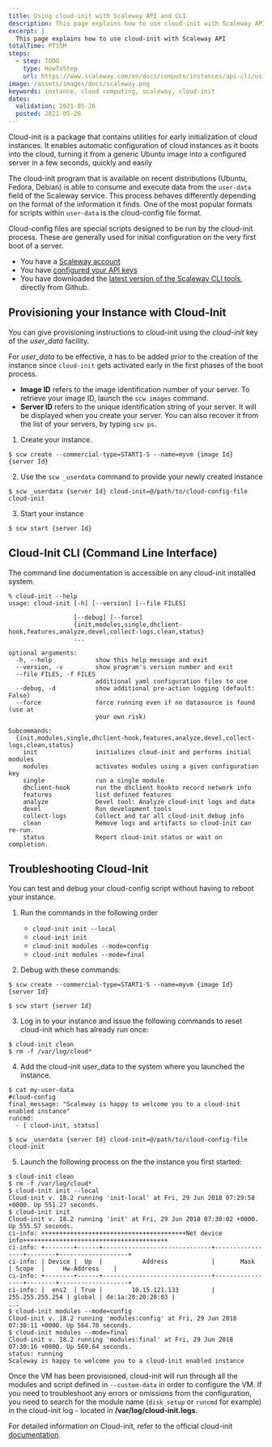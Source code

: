 ```yaml
---
title: Using cloud-init with Scaleway API and CLI
description: This page explains how to use cloud-init with Scaleway API
excerpt: |
  This page explains how to use cloud-init with Scaleway API
totalTime: PT15M
steps:
  - step: TODO
    type: HowToStep
    url: https://www.scaleway.com/en/docs/compute/instances/api-cli/using-cloud-init
image: /assets/images/docs/scaleway.png
keywords: instance, cloud computing, scaleway, cloud-init
dates:
  validation: 2021-05-26
  posted: 2021-05-26
---
```


Cloud-init is a package that contains utilities for early initialization of cloud instances. It enables automatic configuration of cloud instances as it boots into the cloud, turning it from a generic Ubuntu image into a configured server in a few seconds, quickly and easily

The cloud-init program that is available on recent distributions (Ubuntu, Fedora, Debian) is able to consume and execute data from the `user-data` field of the Scaleway service. This process behaves differently depending on the format of the information it finds. One of the most popular formats for scripts within `user-data` is the cloud-config file format.

Cloud-config files are special scripts designed to be run by the cloud-init process. These are generally used for initial configuration on the very first boot of a server.

<Message type="requirement">

  - You have a [Scaleway account](/console/my-account/how-to/create-an-account/)   
  - You have [configured your API keys](/console/my-project/how-to/generate-api-key/)
  - You have downloaded the [latest version of the Scaleway CLI tools](https://github.com/scaleway/scaleway-cli), directly from Github.

</Message>

## Provisioning your Instance with Cloud-Init

You can give provisioning instructions to cloud-init using the *cloud-init* key of the *user_data* facility.

For *user_data* to be effective, it has to be added prior to the creation of the instance since `cloud-init` gets activated early in the first phases of the boot process.

* **Image ID** refers to the image identification number of your server. To retrieve your image ID, launch the  `scw images` command.
* **Server ID** refers to the unique identification string of your server. It will be displayed when you create your server. You can also recover it from the list of your servers, by typing `scw ps`.

1. Create your instance.
  ```
  $ scw create --commercial-type=START1-S --name=myvm {image Id}
  {server Id}
  ```

2. Use the `scw _userdata` command to provide your newly created
instance
  ```
  $ scw _userdata {server Id} cloud-init=@/path/to/cloud-config-file
  cloud-init
  ```

3. Start your instance
  ```
  $ scw start {server Id}
  ```

## Cloud-Init CLI (Command Line Interface)

The command line documentation is accessible on any cloud-init installed system.

  ````
  % cloud-init --help
  usage: cloud-init [-h] [--version] [--file FILES]

                    [--debug] [--force]
                    {init,modules,single,dhclient-hook,features,analyze,devel,collect-logs,clean,status}
                    ...

  optional arguments:
    -h, --help            show this help message and exit
    --version, -v         show program's version number and exit
    --file FILES, -f FILES
                          additional yaml configuration files to use
    --debug, -d           show additional pre-action logging (default: False)
    --force               force running even if no datasource is found (use at
                          your own risk)

  Subcommands:
    {init,modules,single,dhclient-hook,features,analyze,devel,collect-logs,clean,status}
      init                initializes cloud-init and performs initial modules
      modules             activates modules using a given configuration key
      single              run a single module
      dhclient-hook       run the dhclient hookto record network info
      features            list defined features
      analyze             Devel tool: Analyze cloud-init logs and data
      devel               Run development tools
      collect-logs        Collect and tar all cloud-init debug info
      clean               Remove logs and artifacts so cloud-init can re-run.
      status              Report cloud-init status or wait on completion.

  ````
## Troubleshooting Cloud-Init

You can test and debug your cloud-config script without having to reboot your instance. 

1. Run the commands in the following order
  
    - `cloud-init init --local`
    - `cloud-init init`
    - `cloud-init modules --mode=config`
    - `cloud-init modules --mode=final`

2. Debug with these commands:

  ```
  $ scw create --commercial-type=START1-S --name=myvm {image Id}
  {server Id}

  $ scw start {server Id}
  ```

3. Log in to your instance and issue the following commands to reset cloud-init which has already run once:
  ```
  $ cloud-init clean
  $ rm -f /var/log/cloud*
  ```

4. Add the cloud-init user_data to the system where you launched the instance.

  ```
  $ cat my-user-data
  #cloud-config
  final_message: "Scaleway is happy to welcome you to a cloud-init enabled instance"
  runcmd:
    - [ cloud-init, status]

  $ scw _userdata {server Id} cloud-init=@/path/to/cloud-config-file
  cloud-init
  ```

5. Launch the following process on the the instance you first started:
  ```
  $ cloud-init clean
  $ rm -f /var/log/cloud*
  $ cloud-init init --local
  Cloud-init v. 18.2 running 'init-local' at Fri, 29 Jun 2018 07:29:58 +0000. Up 551.27 seconds.
  $ cloud-init init
  Cloud-init v. 18.2 running 'init' at Fri, 29 Jun 2018 07:30:02 +0000. Up 555.57 seconds.
  ci-info: ++++++++++++++++++++++++++++++++++++++++Net device info++++++++++++++++++++++++++++++++++++++++
  ci-info: +--------+------+------------------------------+-----------------+--------+-------------------+
  ci-info: | Device |  Up  |           Address            |       Mask      | Scope  |     Hw-Address    |
  ci-info: +--------+------+------------------------------+-----------------+--------+-------------------+
  ci-info: |  ens2  | True |        10.15.121.133         | 255.255.255.254 | global | de:1a:20:20:20:03 |
  ...
  $ cloud-init modules --mode=config
  Cloud-init v. 18.2 running 'modules:config' at Fri, 29 Jun 2018 07:30:11 +0000. Up 564.70 seconds.
  $ cloud-init modules --mode=final
  Cloud-init v. 18.2 running 'modules:final' at Fri, 29 Jun 2018 07:30:16 +0000. Up 569.64 seconds.
  status: running
  Scaleway is happy to welcome you to a cloud-init enabled instance
  ```

Once the VM has been provisioned, cloud-init will run through all the modules and script defined in `--custom-data` in order to configure the VM. If you need to troubleshoot any errors or omissions from the configuration, you need to search for the module name (`disk_setup` or `runcmd` for example) in the cloud-init log - located in **/var/log/cloud-init.logs**.

For detailed information on Cloud-init, refer to the official cloud-init [documentation](http://cloudinit.readthedocs.io/en/latest/index.html).
